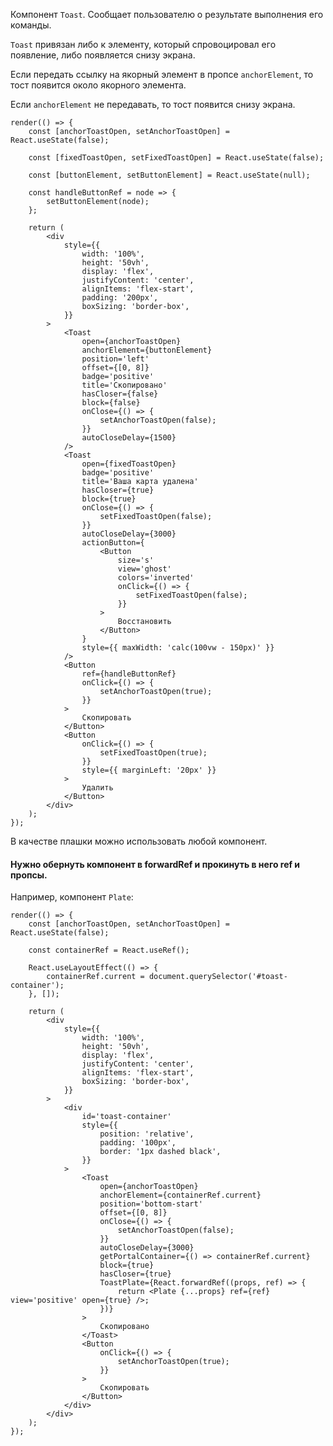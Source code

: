 Компонент `Toast`. Cообщает пользователю о результате выполнения его команды.

`Toast` привязан либо к элементу, который спровоцировал его появление, либо появляется снизу экрана.

Если передать ссылку на якорный элемент в пропсе `anchorElement`, то тост появится около якорного элемента.

Если `anchorElement` не передавать, то тост появится снизу экрана.

```tsx live
render(() => {
    const [anchorToastOpen, setAnchorToastOpen] = React.useState(false);

    const [fixedToastOpen, setFixedToastOpen] = React.useState(false);

    const [buttonElement, setButtonElement] = React.useState(null);

    const handleButtonRef = node => {
        setButtonElement(node);
    };

    return (
        <div
            style={{
                width: '100%',
                height: '50vh',
                display: 'flex',
                justifyContent: 'center',
                alignItems: 'flex-start',
                padding: '200px',
                boxSizing: 'border-box',
            }}
        >
            <Toast
                open={anchorToastOpen}
                anchorElement={buttonElement}
                position='left'
                offset={[0, 8]}
                badge='positive'
                title='Скопировано'
                hasCloser={false}
                block={false}
                onClose={() => {
                    setAnchorToastOpen(false);
                }}
                autoCloseDelay={1500}
            />
            <Toast
                open={fixedToastOpen}
                badge='positive'
                title='Ваша карта удалена'
                hasCloser={true}
                block={true}
                onClose={() => {
                    setFixedToastOpen(false);
                }}
                autoCloseDelay={3000}
                actionButton={
                    <Button
                        size='s'
                        view='ghost'
                        colors='inverted'
                        onClick={() => {
                            setFixedToastOpen(false);
                        }}
                    >
                        Восстановить
                    </Button>
                }
                style={{ maxWidth: 'calc(100vw - 150px)' }}
            />
            <Button
                ref={handleButtonRef}
                onClick={() => {
                    setAnchorToastOpen(true);
                }}
            >
                Скопировать
            </Button>
            <Button
                onClick={() => {
                    setFixedToastOpen(true);
                }}
                style={{ marginLeft: '20px' }}
            >
                Удалить
            </Button>
        </div>
    );
});
```

В качестве плашки можно использовать любой компонент.

#### Нужно обернуть компонент в forwardRef и прокинуть в него ref и пропсы.

Например, компонент `Plate`:

```tsx live
render(() => {
    const [anchorToastOpen, setAnchorToastOpen] = React.useState(false);

    const containerRef = React.useRef();

    React.useLayoutEffect(() => {
        containerRef.current = document.querySelector('#toast-container');
    }, []);

    return (
        <div
            style={{
                width: '100%',
                height: '50vh',
                display: 'flex',
                justifyContent: 'center',
                alignItems: 'flex-start',
                boxSizing: 'border-box',
            }}
        >
            <div
                id='toast-container'
                style={{
                    position: 'relative',
                    padding: '100px',
                    border: '1px dashed black',
                }}
            >
                <Toast
                    open={anchorToastOpen}
                    anchorElement={containerRef.current}
                    position='bottom-start'
                    offset={[0, 8]}
                    onClose={() => {
                        setAnchorToastOpen(false);
                    }}
                    autoCloseDelay={3000}
                    getPortalContainer={() => containerRef.current}
                    block={true}
                    hasCloser={true}
                    ToastPlate={React.forwardRef((props, ref) => {
                        return <Plate {...props} ref={ref} view='positive' open={true} />;
                    })}
                >
                    Скопировано
                </Toast>
                <Button
                    onClick={() => {
                        setAnchorToastOpen(true);
                    }}
                >
                    Скопировать
                </Button>
            </div>
        </div>
    );
});
```
